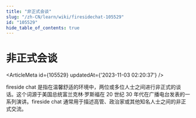 ```yaml
---
title: "非正式会谈"
slug: "/zh-CN/learn/wiki/firesidechat-105529"
id: "105529"
hide_table_of_contents: true
---
```



<Breadcrumbs current="非正式会谈" />

# 非正式会谈

<ArticleMeta id={105529} updatedAt={'2023-11-03 02:20:37'} />
<div className='border-solid border-b border-t-0 my-4 border-[var(--ifm-color-gray-300)]' />

fireside chat 是指在温馨舒适的环境中，两位或多位人士之间进行非正式的谈话。这个词源于美国总统富兰克林·罗斯福在 20 世纪 30 年代在广播电台发表的一系列演讲。fireside chat 通常用于描述高管、政治家或其他知名人士之间的非正式交流。
